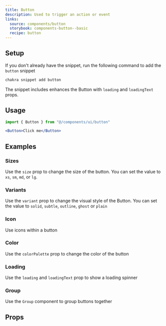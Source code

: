 ```yaml
---
title: Button
description: Used to trigger an action or event
links:
  source: components/button
  storybook: components-button--basic
  recipe: button
---
```


<ExampleTabs name="button-basic" />

## Setup

If you don't already have the snippet, run the following command to add the
`button` snippet

```sh
chakra snippet add button
```

The snippet includes enhances the Button with `loading` and `loadingText` props.

## Usage

```jsx
import { Button } from "@/components/ui/button"
```

```jsx
<Button>Click me</Button>
```

## Examples

### Sizes

Use the `size` prop to change the size of the button. You can set the value to
`xs`, `sm`, `md`, or `lg`.

<ExampleTabs name="button-with-sizes" />

### Variants

Use the `variant` prop to change the visual style of the Button. You can set the
value to `solid`, `subtle`, `outline`, `ghost` or `plain`

<ExampleTabs name="button-with-variants" />

### Icon

Use icons within a button

<ExampleTabs name="button-with-icons" />

### Color

Use the `colorPalette` prop to change the color of the button

<ExampleTabs name="button-with-colors" />

### Loading

Use the `loading` and `loadingText` prop to show a loading spinner

<ExampleTabs name="button-with-loading" />

### Group

Use the `Group` component to group buttons together

<ExampleTabs name="button-with-group" />

## Props

<PropTable component="Button" part="Button" />
